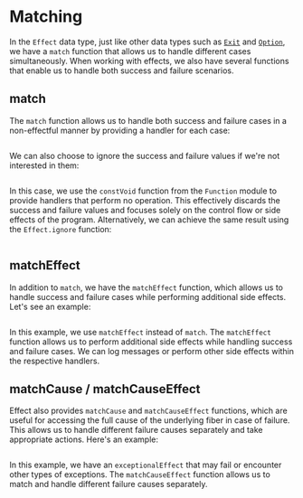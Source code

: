 # Matching

In the `Effect` data type, just like other data types such as [`Exit`](../../essentials/exit#matching) and [`Option`](../../data-types/option#matching), we have a `match` function that allows us to handle different cases simultaneously. When working with effects, we also have several functions that enable us to handle both success and failure scenarios.

## match

The `match` function allows us to handle both success and failure cases in a non-effectful manner by providing a handler for each case:

```ts file=<rootDir>/src/guide/error-management/matching/match.ts

```

We can also choose to ignore the success and failure values if we're not interested in them:

```ts /never, void/ file=<rootDir>/src/guide/error-management/matching/ignore-constVoid.ts

```

In this case, we use the `constVoid` function from the `Function` module to provide handlers that perform no operation. This effectively discards the success and failure values and focuses solely on the control flow or side effects of the program. Alternatively, we can achieve the same result using the `Effect.ignore` function:

```ts /never, void/ file=<rootDir>/src/guide/error-management/matching/ignore.ts

```

## matchEffect

In addition to `match`, we have the `matchEffect` function, which allows us to handle success and failure cases while performing additional side effects. Let's see an example:

```ts file=<rootDir>/src/guide/error-management/matching/matchEffect.ts

```

In this example, we use `matchEffect` instead of `match`. The `matchEffect` function allows us to perform additional side effects while handling success and failure cases. We can log messages or perform other side effects within the respective handlers.

## matchCause / matchCauseEffect

Effect also provides `matchCause` and `matchCauseEffect` functions, which are useful for accessing the full cause of the underlying fiber in case of failure. This allows us to handle different failure causes separately and take appropriate actions. Here's an example:

```ts file=<rootDir>/src/guide/error-management/matching/matchCauseEffect.ts

```

In this example, we have an `exceptionalEffect` that may fail or encounter other types of exceptions. The `matchCauseEffect` function allows us to match and handle different failure causes separately.
